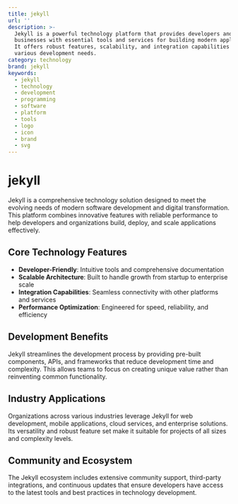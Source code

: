 ```yaml
---
title: jekyll
url: ''
description: >-
  Jekyll is a powerful technology platform that provides developers and
  businesses with essential tools and services for building modern applications.
  It offers robust features, scalability, and integration capabilities for
  various development needs.
category: technology
brand: jekyll
keywords:
  - jekyll
  - technology
  - development
  - programming
  - software
  - platform
  - tools
  - logo
  - icon
  - brand
  - svg
---
```


# jekyll

Jekyll is a comprehensive technology solution designed to meet the evolving needs of modern software development and digital transformation. This platform combines innovative features with reliable performance to help developers and organizations build, deploy, and scale applications effectively.

## Core Technology Features

- **Developer-Friendly**: Intuitive tools and comprehensive documentation
- **Scalable Architecture**: Built to handle growth from startup to enterprise scale
- **Integration Capabilities**: Seamless connectivity with other platforms and services
- **Performance Optimization**: Engineered for speed, reliability, and efficiency

## Development Benefits

Jekyll streamlines the development process by providing pre-built components, APIs, and frameworks that reduce development time and complexity. This allows teams to focus on creating unique value rather than reinventing common functionality.

## Industry Applications

Organizations across various industries leverage Jekyll for web development, mobile applications, cloud services, and enterprise solutions. Its versatility and robust feature set make it suitable for projects of all sizes and complexity levels.

## Community and Ecosystem

The Jekyll ecosystem includes extensive community support, third-party integrations, and continuous updates that ensure developers have access to the latest tools and best practices in technology development.
